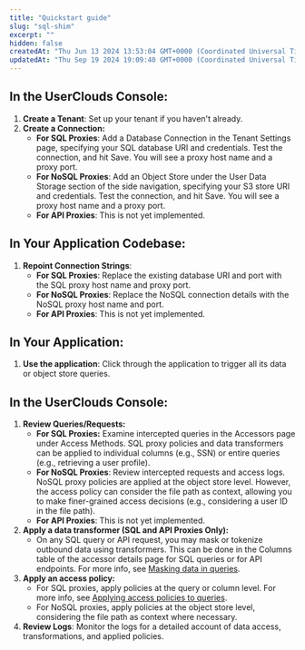 ```yaml
---
title: "Quickstart guide"
slug: "sql-shim"
excerpt: ""
hidden: false
createdAt: "Thu Jun 13 2024 13:53:04 GMT+0000 (Coordinated Universal Time)"
updatedAt: "Thu Sep 19 2024 19:09:40 GMT+0000 (Coordinated Universal Time)"
---
```


## In the UserClouds Console:

1. **Create a Tenant**: Set up your tenant if you haven't already.
2. **Create a Connection:**
   - **For SQL Proxies**: Add a Database Connection in the Tenant Settings page, specifying your SQL database URI and credentials. Test the connection, and hit Save. You will see a proxy host name and a proxy port.
   - **For NoSQL Proxies**: Add an Object Store under the User Data Storage section of the side navigation, specifying your S3 store URI and credentials. Test the connection, and hit Save. You will see a proxy host name and a proxy port.
   - **For API Proxies**: This is not yet implemented.

## In Your Application Codebase:

1. **Repoint Connection Strings**:
   - **For SQL Proxies**: Replace the existing database URI and port with the SQL proxy host name and proxy port.
   - **For NoSQL Proxies**: Replace the NoSQL connection details with the NoSQL proxy host name and port.
   - **For API Proxies**: This is not yet implemented.

## In Your Application:

1. **Use the application**: Click through the application to trigger all its data or object store queries.

## In the UserClouds Console:

1. **Review Queries/Requests:**
   - **For SQL Proxies:** Examine intercepted queries in the Accessors page under Access Methods. SQL proxy policies and data transformers can be applied to individual columns (e.g., SSN) or entire queries (e.g., retrieving a user profile).
   - **For NoSQL Proxies**: Review intercepted requests and access logs. NoSQL proxy policies are applied at the object store level. However, the access policy can consider the file path as context, allowing you to make finer-grained access decisions (e.g., considering a user ID in the file path).
   - **For API Proxies**: This is not yet implemented.
2. **Apply a <Glossary>data transformer</Glossary> (SQL and API Proxies Only):**
   - On any SQL query or API request, you may mask or tokenize outbound data using transformers. This can be done in the Columns table of the accessor details page for SQL queries or for API endpoints. For more info, see [Masking data in queries](/docs/guides/proxy-and-plug-in-implementation/5-unmasking-data-using-the-browser-plug-in).
3. **Apply an <Glossary>access policy</Glossary>:**
   - For SQL proxies, apply policies at the query or column level. For more info, see [Applying access policies to queries](/docs/guides/proxy-and-plug-in-implementation/3-applying-access-policies-to-queries).
   - For NoSQL proxies, apply policies at the object store level, considering the file path as context where necessary.
4. **Review Logs**: Monitor the logs for a detailed account of data access, transformations, and applied policies.
